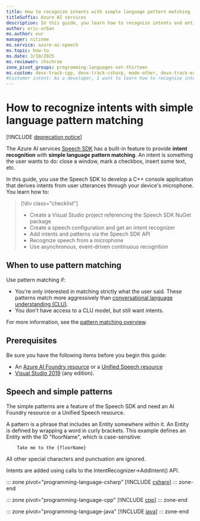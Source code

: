 ```yaml
---
title: How to recognize intents with simple language pattern matching
titleSuffix: Azure AI services
description: In this guide, you learn how to recognize intents and entities from simple patterns.
author: eric-urban
ms.author: eur
manager: nitinme
ms.service: azure-ai-speech
ms.topic: how-to
ms.date: 3/10/2025
ms.reviewer: chschrae
zone_pivot_groups: programming-languages-set-thirteen
ms.custom: devx-track-cpp, devx-track-csharp, mode-other, devx-track-extended-java, linux-related-content
#Customer intent: As a developer, I want to learn how to recognize intents and entities from simple patterns so that I can understand what the user wants to do.
---
```


# How to recognize intents with simple language pattern matching

[!INCLUDE [deprecation notice](./includes/intent-recognition-retire.md)]

The Azure AI services [Speech SDK](speech-sdk.md) has a built-in feature to provide **intent recognition** with **simple language pattern matching**. An intent is something the user wants to do: close a window, mark a checkbox, insert some text, etc.

In this guide, you use the Speech SDK to develop a C++ console application that derives intents from user utterances through your device's microphone. You learn how to:

> [!div class="checklist"]
>
> - Create a Visual Studio project referencing the Speech SDK NuGet package
> - Create a speech configuration and get an intent recognizer
> - Add intents and patterns via the Speech SDK API
> - Recognize speech from a microphone
> - Use asynchronous, event-driven continuous recognition

## When to use pattern matching

Use pattern matching if: 
* You're only interested in matching strictly what the user said. These patterns match more aggressively than [conversational language understanding (CLU)](../language-service/conversational-language-understanding/overview.md).
* You don't have access to a CLU model, but still want intents. 

For more information, see the [pattern matching overview](./pattern-matching-overview.md).

## Prerequisites

Be sure you have the following items before you begin this guide:

- An [Azure AI Foundry resource](https://portal.azure.com/#create/Microsoft.CognitiveServicesAIFoundry) or a [Unified Speech resource](https://portal.azure.com/#create/Microsoft.CognitiveServicesAIFoundry)
- [Visual Studio 2019](https://visualstudio.microsoft.com/downloads/) (any edition).

## Speech and simple patterns

The simple patterns are a feature of the Speech SDK and need an AI Foundry resource or a Unified Speech resource.

A pattern is a phrase that includes an Entity somewhere within it. An Entity is defined by wrapping a word in curly brackets. This example defines an Entity with the ID "floorName", which is case-sensitive:

```
    Take me to the {floorName}
```

All other special characters and punctuation are ignored.

Intents are added using calls to the IntentRecognizer->AddIntent() API.

::: zone pivot="programming-language-csharp"
[!INCLUDE [csharp](includes/how-to/intent-recognition/csharp/simple-pattern-matching.md)]
::: zone-end

::: zone pivot="programming-language-cpp"
[!INCLUDE [cpp](includes/how-to/intent-recognition/cpp/simple-pattern-matching.md)]
::: zone-end

::: zone pivot="programming-language-java"
[!INCLUDE [java](includes/how-to/intent-recognition/java/simple-pattern-matching.md)]
::: zone-end
